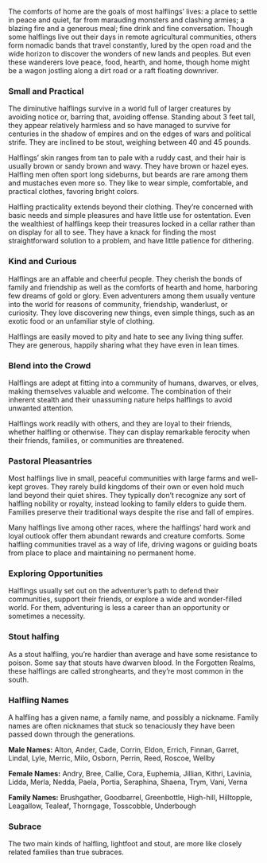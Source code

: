 The comforts of home are the goals of most halflings’ lives: a place to settle in peace and quiet, far from marauding monsters and clashing armies; a blazing fire and a generous meal; fine drink and fine conversation. Though some halflings live out their days in remote agricultural communities, others form nomadic bands that travel constantly, lured by the open road and the wide horizon to discover the wonders of new lands and peoples. But even these wanderers love peace, food, hearth, and home, though home might be a wagon jostling along a dirt road or a raft floating downriver.

### Small and Practical
The diminutive halflings survive in a world full of larger creatures by avoiding notice or, barring that, avoiding offense. Standing about 3 feet tall, they appear relatively harmless and so have managed to survive for centuries in the shadow of empires and on the edges of wars and political strife. They are inclined to be stout, weighing between 40 and 45 pounds.

Halflings’ skin ranges from tan to pale with a ruddy cast, and their hair is usually brown or sandy brown and wavy. They have brown or hazel eyes. Halfling men often sport long sideburns, but beards are rare among them and mustaches even more so. They like to wear simple, comfortable, and practical clothes, favoring bright colors.

Halfling practicality extends beyond their clothing. They’re concerned with basic needs and simple pleasures and have little use for ostentation. Even the wealthiest of halflings keep their treasures locked in a cellar rather than on display for all to see. They have a knack for finding the most straightforward solution to a problem, and have little patience for dithering.

### Kind and Curious
Halflings are an affable and cheerful people. They cherish the bonds of family and friendship as well as the comforts of hearth and home, harboring few dreams of gold or glory. Even adventurers among them usually venture into the world for reasons of community, friendship, wanderlust, or curiosity. They love discovering new things, even simple things, such as an exotic food or an unfamiliar style of clothing.

Halflings are easily moved to pity and hate to see any living thing suffer. They are generous, happily sharing what they have even in lean times.

### Blend into the Crowd
Halflings are adept at fitting into a community of humans, dwarves, or elves, making themselves valuable and welcome. The combination of their inherent stealth and their unassuming nature helps halflings to avoid unwanted attention.

Halflings work readily with others, and they are loyal to their friends, whether halfling or otherwise. They can display remarkable ferocity when their friends, families, or communities are threatened.

### Pastoral Pleasantries
Most halflings live in small, peaceful communities with large farms and well-kept groves. They rarely build kingdoms of their own or even hold much land beyond their quiet shires. They typically don’t recognize any sort of halfling nobility or royalty, instead looking to family elders to guide them. Families preserve their traditional ways despite the rise and fall of empires.

Many halflings live among other races, where the halflings’ hard work and loyal outlook offer them abundant rewards and creature comforts. Some halfling communities travel as a way of life, driving wagons or guiding boats from place to place and maintaining no permanent home.

### Exploring Opportunities
Halflings usually set out on the adventurer’s path to defend their communities, support their friends, or explore a wide and wonder-filled world. For them, adventuring is less a career than an opportunity or sometimes a necessity.

### Stout halfing

As a stout halfling, you’re hardier than average and have some resistance to poison. Some say that stouts have dwarven blood. In the Forgotten Realms, these halflings are called stronghearts, and they’re most common in the south.


### Halfling Names

A halfling has a given name, a family name, and possibly a nickname. Family names are often nicknames that stuck so tenaciously they have been passed down through the generations.

**Male Names:** Alton, Ander, Cade, Corrin, Eldon, Errich, Finnan, Garret, Lindal, Lyle, Merric, Milo, Osborn, Perrin, Reed, Roscoe, Wellby

**Female Names:** Andry, Bree, Callie, Cora, Euphemia, Jillian, Kithri, Lavinia, Lidda, Merla, Nedda, Paela, Portia, Seraphina, Shaena, Trym, Vani, Verna

**Family Names:** Brushgather, Goodbarrel, Greenbottle, High-hill, Hilltopple, Leagallow, Tealeaf, Thorngage, Tosscobble, Underbough


### Subrace

The two main kinds of halfling, lightfoot and stout, are more like closely related families than true subraces.

